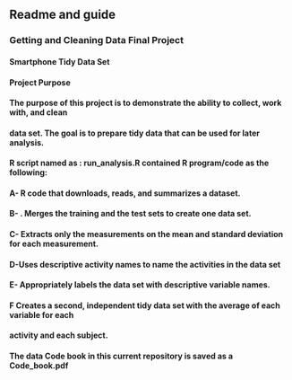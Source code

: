 ## Readme and guide

### Getting and Cleaning Data Final Project 

#### Smartphone Tidy Data Set

#### Project Purpose

#### The purpose of this project is to demonstrate the ability to collect, work with, and clean 

#### data set. The goal is to prepare tidy data that can be used for later analysis. 

#### R script named as : run_analysis.R  contained R program/code as the following:

#### A- R code that downloads, reads, and summarizes a dataset.

#### B- . Merges the training and the test sets to create one data set.

#### C- Extracts only the measurements on the mean and standard deviation for each measurement.

#### D-Uses descriptive activity names to name the activities in the data set

#### E- Appropriately labels the data set with descriptive variable names. 

#### F Creates a second, independent tidy data set with the average of each variable for each

#### activity and each subject.

#### The data  Code book in this current  repository  is saved as a  Code_book.pdf 
